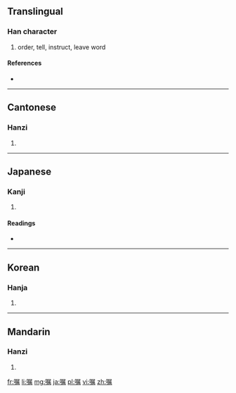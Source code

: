 {{also|囑}}
==Translingual==

===Han character===
{{Han char|rn=30|rad=口|as=12|sn=15|four=|canj=口尸竹月 (RSHB)}}

# order, tell, instruct, leave word

====References====
* {{Han ref|kx=0207.030|dkj=04249|dj=0430.030|hdz=10687.100|uh=5631|ud=22065}}

----

==Cantonese==

===Hanzi===
{{yue-hanzi|jyut=|y=juk1|tra=囑}}

# {{defn|lang=yue|sort=口12}}

----

==Japanese==

===Kanji===
{{ja-kanji|grade=c|rs=口12}}

# {{defn|lang=ja|sort=口12}}

====Readings====
* {{ja-readings|on=[[しょく]] (shoku)|kun=[[たのむ]] (tanomu)}}

----

==Korean==

===Hanja===
{{ko-hanja|hangeul=촉|rv=chok|mr=ch'ok}}

# {{defn|lang=ko|sort=口12}}

----

==Mandarin==

===Hanzi===
{{cmn-hanzi|tra=囑|pin=[[zhǔ]] ([[zhu3]])|wg=chu<sup>3</sup>}}

# {{defn|lang=cmn|sort=口12}}

[[fr:嘱]]
[[li:嘱]]
[[mg:嘱]]
[[ja:嘱]]
[[pl:嘱]]
[[vi:嘱]]
[[zh:嘱]]